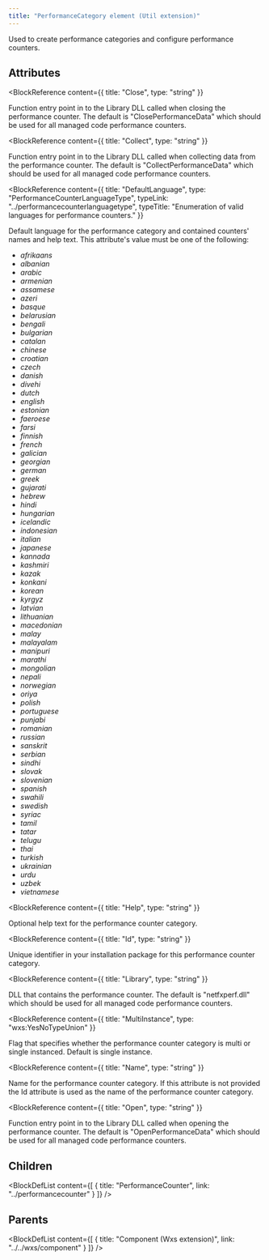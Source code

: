 ```yaml
---
title: "PerformanceCategory element (Util extension)"
---
```



Used to create performance categories and configure performance counters.


## Attributes

<BlockWrapper>

  <BlockReference
    content={{
      title: "Close",
      type: "string"
    }}
  >
  Function entry point in to the Library DLL called when closing the performance counter. The default is "ClosePerformanceData" which should be used for all managed code performance counters.
  </BlockReference>

  <BlockReference
    content={{
      title: "Collect",
      type: "string"
    }}
  >
  Function entry point in to the Library DLL called when collecting data from the performance counter. The default is "CollectPerformanceData" which should be used for all managed code performance counters.
  </BlockReference>

  <BlockReference
    content={{
      title: "DefaultLanguage",
      type: "PerformanceCounterLanguageType",
      typeLink: "../performancecounterlanguagetype",
      typeTitle: "Enumeration of valid languages for performance counters."
    }}
  >
  Default language for the performance category and contained counters' names and help text. This attribute's value must be one of the following:
  - *afrikaans*
  - *albanian*
  - *arabic*
  - *armenian*
  - *assamese*
  - *azeri*
  - *basque*
  - *belarusian*
  - *bengali*
  - *bulgarian*
  - *catalan*
  - *chinese*
  - *croatian*
  - *czech*
  - *danish*
  - *divehi*
  - *dutch*
  - *english*
  - *estonian*
  - *faeroese*
  - *farsi*
  - *finnish*
  - *french*
  - *galician*
  - *georgian*
  - *german*
  - *greek*
  - *gujarati*
  - *hebrew*
  - *hindi*
  - *hungarian*
  - *icelandic*
  - *indonesian*
  - *italian*
  - *japanese*
  - *kannada*
  - *kashmiri*
  - *kazak*
  - *konkani*
  - *korean*
  - *kyrgyz*
  - *latvian*
  - *lithuanian*
  - *macedonian*
  - *malay*
  - *malayalam*
  - *manipuri*
  - *marathi*
  - *mongolian*
  - *nepali*
  - *norwegian*
  - *oriya*
  - *polish*
  - *portuguese*
  - *punjabi*
  - *romanian*
  - *russian*
  - *sanskrit*
  - *serbian*
  - *sindhi*
  - *slovak*
  - *slovenian*
  - *spanish*
  - *swahili*
  - *swedish*
  - *syriac*
  - *tamil*
  - *tatar*
  - *telugu*
  - *thai*
  - *turkish*
  - *ukrainian*
  - *urdu*
  - *uzbek*
  - *vietnamese*
  </BlockReference>

  <BlockReference
    content={{
      title: "Help",
      type: "string"
    }}
  >
  Optional help text for the performance counter category.
  </BlockReference>

  <BlockReference
    content={{
      title: "Id",
      type: "string"
    }}
  >
  Unique identifier in your installation package for this performance counter category.
  </BlockReference>

  <BlockReference
    content={{
      title: "Library",
      type: "string"
    }}
  >
  DLL that contains the performance counter. The default is "netfxperf.dll" which should be used for all managed code performance counters.
  </BlockReference>

  <BlockReference
    content={{
      title: "MultiInstance",
      type: "wxs:YesNoTypeUnion"
    }}
  >
  Flag that specifies whether the performance counter category is multi or single instanced. Default is single instance.
  </BlockReference>

  <BlockReference
    content={{
      title: "Name",
      type: "string"
    }}
  >
  Name for the performance counter category. If this attribute is not provided the Id attribute is used as the name of the performance counter category.
  </BlockReference>

  <BlockReference
    content={{
      title: "Open",
      type: "string"
    }}
  >
  Function entry point in to the Library DLL called when opening the performance counter. The default is "OpenPerformanceData" which should be used for all managed code performance counters.
  </BlockReference>

</BlockWrapper>

## Children

<BlockDefList content={[
    {
      title: "PerformanceCounter",
      link: "../performancecounter"
    }
  ]}
/>

## Parents

<BlockDefList content={[
    {
      title: "Component (Wxs extension)",
      link: "../../wxs/component"
    }
  ]}
/>